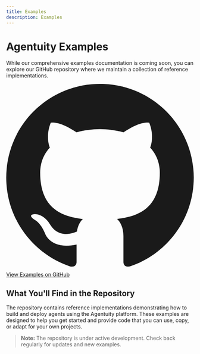 ```yaml
---
title: Examples
description: Examples
---
```


# Agentuity Examples

While our comprehensive examples documentation is coming soon, you can explore our GitHub repository where we maintain a collection of reference implementations.

<div className="mt-8 mb-8">
  <a 
    href="https://github.com/agentuity/examples" 
    target="_blank" 
    rel="noopener noreferrer"
    className="inline-flex items-center justify-center px-6 py-3 border border-transparent text-base font-medium rounded-md text-white bg-indigo-600 hover:bg-indigo-700 md:py-4 md:text-lg md:px-8"
  >
    <svg className="h-6 w-6 mr-2" fill="currentColor" viewBox="0 0 24 24"><path d="M12 0c-6.626 0-12 5.373-12 12 0 5.302 3.438 9.8 8.207 11.387.599.111.793-.261.793-.577v-2.234c-3.338.726-4.033-1.416-4.033-1.416-.546-1.387-1.333-1.756-1.333-1.756-1.089-.745.083-.729.083-.729 1.205.084 1.839 1.237 1.839 1.237 1.07 1.834 2.807 1.304 3.492.997.107-.775.418-1.305.762-1.604-2.665-.305-5.467-1.334-5.467-5.931 0-1.311.469-2.381 1.236-3.221-.124-.303-.535-1.524.117-3.176 0 0 1.008-.322 3.301 1.23.957-.266 1.983-.399 3.003-.404 1.02.005 2.047.138 3.006.404 2.291-1.552 3.297-1.23 3.297-1.23.653 1.653.242 2.874.118 3.176.77.84 1.235 1.911 1.235 3.221 0 4.609-2.807 5.624-5.479 5.921.43.372.823 1.102.823 2.222v3.293c0 .319.192.694.801.576 4.765-1.589 8.199-6.086 8.199-11.386 0-6.627-5.373-12-12-12z"/></svg>
    View Examples on GitHub
  </a>
</div>

## What You'll Find in the Repository

The repository contains reference implementations demonstrating how to build and deploy agents using the Agentuity platform. These examples are designed to help you get started and provide code that you can use, copy, or adapt for your own projects.

> **Note:** The repository is under active development. Check back regularly for updates and new examples.
